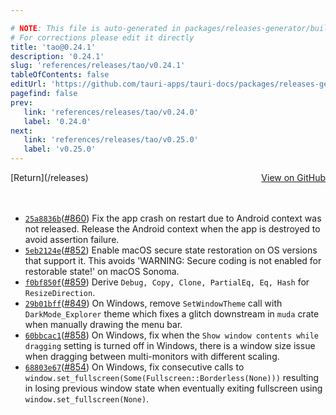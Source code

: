 ```yaml
---

# NOTE: This file is auto-generated in packages/releases-generator/build.ts
# For corrections please edit it directly
title: 'tao@0.24.1'
description: '0.24.1'
slug: 'references/releases/tao/v0.24.1'
tableOfContents: false
editUrl: 'https://github.com/tauri-apps/tauri-docs/packages/releases-generator/build.ts'
pagefind: false
prev:
   link: 'references/releases/tao/v0.24.0'
   label: '0.24.0'
next:
   link: 'references/releases/tao/v0.25.0'
   label: 'v0.25.0'
---
```


			

<ReleaseSidebar slug="references/releases/tao"  packageName="tao" />

<div style="margin-bottom:3rem; display: flex; justify-content: space-between; align-items: center"><span>[Return](/releases)</span><span><a href="https://github.com/tauri-apps/tao/releases/tag/tao-v0.24.1">View on GitHub</a></span></div>

- [`25a8836b`](https://github.com/tauri-apps/tao/commit/25a8836b6493d1873d7c263bb5603c2a4e3364a1)([#860](https://github.com/tauri-apps/tao/pull/860)) Fix the app crash on restart due to Android context was not released. Release the Android context when the app is destroyed to avoid assertion failure.
- [`5eb2124e`](https://github.com/tauri-apps/tao/commit/5eb2124e706b57f236a42503d530f9671cd0a2cf)([#852](https://github.com/tauri-apps/tao/pull/852)) Enable macOS secure state restoration on OS versions that support it. This avoids
  &#39;WARNING: Secure coding is not enabled for restorable state!&#39; on macOS Sonoma.
- [`f0bf850f`](https://github.com/tauri-apps/tao/commit/f0bf850fee4dddb045522257aa53719b3136f4ff)([#859](https://github.com/tauri-apps/tao/pull/859)) Derive `Debug, Copy, Clone, PartialEq, Eq, Hash` for `ResizeDirection`.
- [`29b01bff`](https://github.com/tauri-apps/tao/commit/29b01bff2b547ca5b6bba57584c9c7cc2b93c098)([#849](https://github.com/tauri-apps/tao/pull/849)) On Windows, remove `SetWindowTheme` call with `DarkMode_Explorer` theme which fixes a glitch downstream in `muda` crate when manually drawing the menu bar.
- [`60bbcac1`](https://github.com/tauri-apps/tao/commit/60bbcac168887eecbbddeb05d479347f9c9478d5)([#858](https://github.com/tauri-apps/tao/pull/858)) On Windows, fix when the `Show window contents while dragging` setting is turned off in Windows, there is a window size issue when dragging between multi-monitors with different scaling.
- [`68803e67`](https://github.com/tauri-apps/tao/commit/68803e67480cfdc2e57cb13647328cd6539ce6fc)([#854](https://github.com/tauri-apps/tao/pull/854)) On Windows, fix consecutive calls to `window.set_fullscreen(Some(Fullscreen::Borderless(None)))` resulting in losing previous window state when eventually exiting fullscreen using `window.set_fullscreen(None)`.

